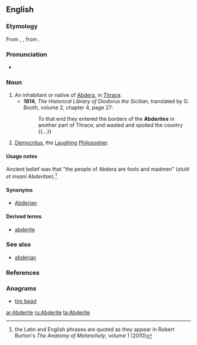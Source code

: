 ==English==

===Etymology===
From {{etyl|la}} {{term|Abderita|lang=la}}, {{term|Abderites|lang=la}}, from {{etyl|grc}} {{term|Ἀβδηρίτης|tr=Abdēritēs|lang=grc}}.

===Pronunciation===
* {{a|US}} {{IPA|/ˈæb.dəˌɹaɪt/}}

===Noun===
{{en-noun}}

# An inhabitant or native of [[Abdera]], in [[Thrace]].  
#* '''1814''', ''The Historical Library of Diodorus the Sicilian'', translated by G. Booth, volume 2, chapter 4, page 27:
#*: To that end they entered the borders of the '''Abderites''' in another part of Thrace, and wasted and spoiled the country {{...}}
# {{context|‘the Abderite’}} [[Democritus]], the [[laughing|Laughing]] [[philosopher|Philosopher]].

====Usage notes====
Ancient belief was that "the people of Abdera are fools and madmen" (''stulti et insani Abderitae'').<ref>the Latin and English phrases are quoted as they appear in Robert Burton's ''The Anatomy of Melancholy'', volume 1 (2010)</ref>

====Synonyms====
* [[Abderian]]

====Derived terms====
* [[abderite]]

===See also===
* [[abderian]]

===References===
<references/>

===Anagrams===
* [[tire bead#English|tire bead]]

[[ar:Abderite]]
[[ru:Abderite]]
[[ta:Abderite]]
